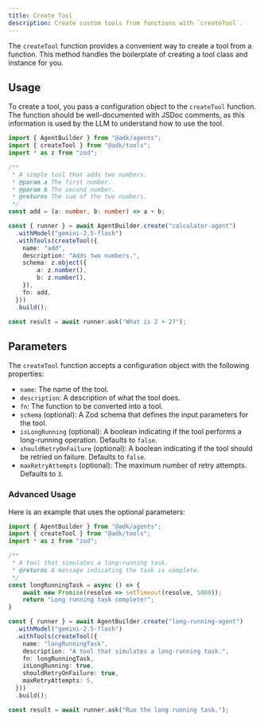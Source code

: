 ```yaml
---
title: Create Tool
description: Create custom tools from functions with `createTool`.
---
```



The `createTool` function provides a convenient way to create a tool from a function. This method handles the boilerplate of creating a tool class and instance for you.

## Usage

To create a tool, you pass a configuration object to the `createTool` function. The function should be well-documented with JSDoc comments, as this information is used by the LLM to understand how to use the tool.

```typescript
import { AgentBuilder } from "@adk/agents";
import { createTool } from "@adk/tools";
import * as z from "zod";

/**
 * A simple tool that adds two numbers.
 * @param a The first number.
 * @param b The second number.
 * @returns The sum of the two numbers.
 */
const add = (a: number, b: number) => a + b;

const { runner } = await AgentBuilder.create("calculator-agent")
  .withModel("gemini-2.5-flash")
  .withTools(createTool({
    name: "add",
    description: "Adds two numbers.",
    schema: z.object({
        a: z.number(),
        b: z.number(),
    }),
    fn: add,
  }))
  .build();

const result = await runner.ask("What is 2 + 2?");
```

## Parameters

The `createTool` function accepts a configuration object with the following properties:

-   `name`: The name of the tool.
-   `description`: A description of what the tool does.
-   `fn`: The function to be converted into a tool.
-   `schema` (optional): A Zod schema that defines the input parameters for the tool.
-   `isLongRunning` (optional): A boolean indicating if the tool performs a long-running operation. Defaults to `false`.
-   `shouldRetryOnFailure` (optional): A boolean indicating if the tool should be retried on failure. Defaults to `false`.
-   `maxRetryAttempts` (optional): The maximum number of retry attempts. Defaults to `3`.

### Advanced Usage

Here is an example that uses the optional parameters:

```typescript
import { AgentBuilder } from "@adk/agents";
import { createTool } from "@adk/tools";
import * as z from "zod";

/**
 * A tool that simulates a long-running task.
 * @returns A message indicating the task is complete.
 */
const longRunningTask = async () => {
    await new Promise(resolve => setTimeout(resolve, 5000));
    return "Long running task complete!";
}

const { runner } = await AgentBuilder.create("long-running-agent")
  .withModel("gemini-2.5-flash")
  .withTools(createTool({
    name: "longRunningTask",
    description: "A tool that simulates a long-running task.",
    fn: longRunningTask,
    isLongRunning: true,
    shouldRetryOnFailure: true,
    maxRetryAttempts: 5,
  }))
  .build();

const result = await runner.ask("Run the long running task.");
```
